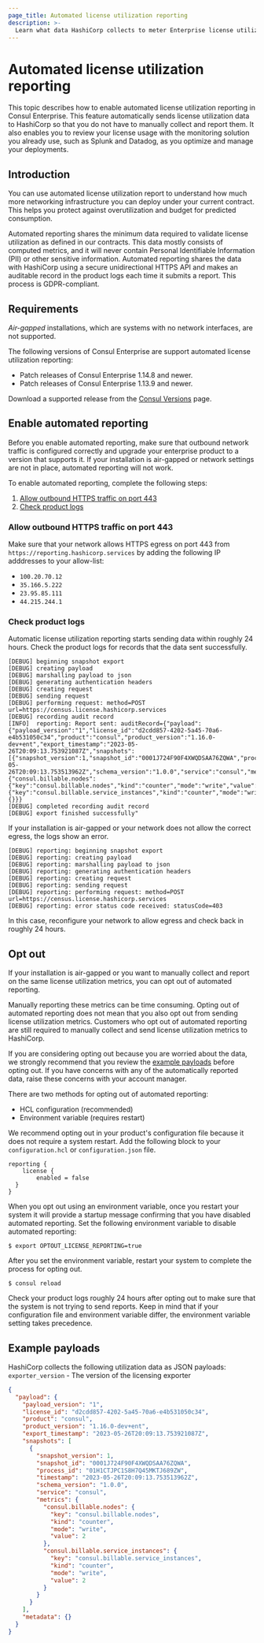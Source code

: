 ```yaml
---
page_title: Automated license utilization reporting
description: >-
  Learn what data HashiCorp collects to meter Enterprise license utilization. Enable or disable reporting. Review sample payloads and logs.
---
```


# Automated license utilization reporting

This topic describes how to enable automated license utilization reporting in Consul Enterprise. This feature automatically sends license utilization data to HashiCorp so that you do not have to manually collect and report them. It also enables you to review your license usage with the monitoring solution you already use, such as Splunk and Datadog, as you optimize and manage your deployments.

## Introduction

You can use automated license utilization report to understand how much more networking infrastructure you can deploy under your current contract. This helps you protect against overutilization and budget for predicted consumption.

Automated reporting shares the minimum data required to validate license utilization as defined in our contracts. This data mostly consists of computed metrics, and it will never contain Personal Identifiable Information (PII) or other sensitive information. Automated reporting shares the data with HashiCorp using a secure unidirectional HTTPS API and makes an auditable record in the product logs each time it submits a report. This process is GDPR-compliant.

## Requirements

_Air-gapped_ installations, which are systems with no network interfaces, are not supported.

The following versions of Consul Enterprise are support automated license utilization reporting:

- Patch releases of Consul Enterprise 1.14.8 and newer.
- Patch releases of Consul Enterprise 1.13.9 and newer.

Download a supported release from the [Consul Versions](https://releases.hashicorp.com/consul/) page.

## Enable automated reporting

Before you enable automated reporting, make sure that outbound network traffic is configured correctly and upgrade your enterprise product to a version that supports it. If your installation is air-gapped or network settings are not in place, automated reporting will not work. 

To enable automated reporting, complete the following steps:

1. [Allow outbound HTTPS traffic on port 443](#allow-outbound-https-traffic)
1. [Check product logs](#check-product-logs)

### Allow outbound HTTPS traffic on port 443

Make sure that your network allows HTTPS egress on port 443 from `https://reporting.hashicorp.services` by adding the following IP adddresses to your allow-list:

- `100.20.70.12`
- `35.166.5.222`
- `23.95.85.111`
- `44.215.244.1`

### Check product logs

Automatic license utilization reporting starts sending data within roughly 24 hours. Check the product logs for records that the data sent successfully.

<CodeBlockConfig hideClipboard>

```
[DEBUG] beginning snapshot export
[DEBUG] creating payload
[DEBUG] marshalling payload to json
[DEBUG] generating authentication headers
[DEBUG] creating request
[DEBUG] sending request
[DEBUG] performing request: method=POST url=https://census.license.hashicorp.services
[DEBUG] recording audit record
[INFO]  reporting: Report sent: auditRecord={"payload":{"payload_version":"1","license_id":"d2cdd857-4202-5a45-70a6-e4b531050c34","product":"consul","product_version":"1.16.0-dev+ent","export_timestamp":"2023-05-26T20:09:13.753921087Z","snapshots":[{"snapshot_version":1,"snapshot_id":"0001J724F90F4XWQDSAA76ZQWA","process_id":"01H1CTJPC1S8H7Q45MKTJ689ZW","timestamp":"2023-05-26T20:09:13.753513962Z","schema_version":"1.0.0","service":"consul","metrics":{"consul.billable.nodes":{"key":"consul.billable.nodes","kind":"counter","mode":"write","value":2},"consul.billable.service_instances":{"key":"consul.billable.service_instances","kind":"counter","mode":"write","value":2}}}],"metadata":{}}}
[DEBUG] completed recording audit record
[DEBUG] export finished successfully"
```

</CodeBlockConfig>

If your installation is air-gapped or your network does not allow the correct egress, the logs show an error. 

<CodeBlockConfig hideClipboard>

```
[DEBUG] reporting: beginning snapshot export
[DEBUG] reporting: creating payload
[DEBUG] reporting: marshalling payload to json
[DEBUG] reporting: generating authentication headers
[DEBUG] reporting: creating request
[DEBUG] reporting: sending request
[DEBUG] reporting: performing request: method=POST url=https://census.license.hashicorp.services
[DEBUG] reporting: error status code received: statusCode=403
```

</CodeBlockConfig>

In this case, reconfigure your network to allow egress and check back in roughly 24 hours. 

## Opt out

If your installation is air-gapped or you want to manually collect and report on the same license utilization metrics, you can opt out of automated reporting. 

Manually reporting these metrics can be time consuming. Opting out of automated reporting does not mean that you also opt out from sending license utilization metrics. Customers who opt out of automated reporting are still required to manually collect and send license utilization metrics to HashiCorp. 

If you are considering opting out because you are worried about the data, we strongly recommend that you review the [example payloads](#example-payloads) before opting out. If you have concerns with any of the automatically reported data, raise these concerns with your account manager. 

There are two methods for opting out of automated reporting: 

- HCL configuration (recommended)
- Environment variable (requires restart)

We recommend opting out in your product's configuration file because it does not require a system restart. Add the following block to your `configuration.hcl` or `configuration.json` file.

```hcl
reporting {
	license {
		enabled = false
  }
}
```

When you opt out using an environment variable, once you restart your system it will provide a startup message confirming that you have disabled automated reporting. Set the following environment variable to disable automated reporting:

<CodeBlockConfig>

```shell-session
$ export OPTOUT_LICENSE_REPORTING=true
```

</CodeBlockConfig>

After you set the environment variable, restart your system to complete the process for opting out.

```shell-session
$ consul reload
```


Check your product logs roughly 24 hours after opting out to make sure that the system is not trying to send reports. Keep in mind that if your configuration file and environment variable differ, the environment variable setting takes precedence.

## Example payloads

HashiCorp collects the following utilization data as JSON payloads: 
`exporter_version` - The version of the licensing exporter

<CodeBlockConfig hideClipboard>

```json
{
  "payload": {
    "payload_version": "1",
    "license_id": "d2cdd857-4202-5a45-70a6-e4b531050c34",
    "product": "consul",
    "product_version": "1.16.0-dev+ent",
    "export_timestamp": "2023-05-26T20:09:13.753921087Z",
    "snapshots": [
      {
        "snapshot_version": 1,
        "snapshot_id": "0001J724F90F4XWQDSAA76ZQWA",
        "process_id": "01H1CTJPC1S8H7Q45MKTJ689ZW",
        "timestamp": "2023-05-26T20:09:13.753513962Z",
        "schema_version": "1.0.0",
        "service": "consul",
        "metrics": {
          "consul.billable.nodes": {
            "key": "consul.billable.nodes",
            "kind": "counter",
            "mode": "write",
            "value": 2
          },
          "consul.billable.service_instances": {
            "key": "consul.billable.service_instances",
            "kind": "counter",
            "mode": "write",
            "value": 2
          }
        }
      }
    ],
    "metadata": {}
  }
}
```

</CodeBlockConfig>